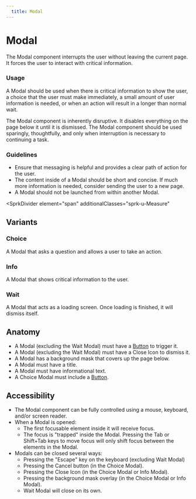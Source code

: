 ```yaml
---
  title: Modal
---
```


# Modal

The Modal component interrupts the
user without leaving the current page.
It forces the user to interact with
critical information.

<ComponentPreview
  componentName="modal--default-story"
  hasReact
  hasAngular
  hasHTML
  minHeight="25rem"
  titleAttr="Modal Example"
/>

### Usage

A Modal should be used when there
is critical information to show the user,
a choice that the user must make immediately,
a small amount of user information is needed,
or when an action will result in a longer
than normal wait.

The Modal component is inherently disruptive.
It disables everything on the page below it
until it is dismissed. The Modal component
should be used sparingly, thoughtfully, and
only when interruption is necessary to
continuing a task.

### Guidelines

- Ensure that messaging is helpful and provides
a clear path of action for the user.
- The content inside of a Modal should be short
and concise. If much more information is needed,
consider sending the user to a new page.
- A Modal should not be launched from within another Modal.

<SprkDivider
 element="span"
 additionalClasses="sprk-u-Measure"
></SprkDivider>

## Variants

### Choice

A Modal that asks a question and
allows a user to take an action.

<ComponentPreview
  componentName="modal--default-story"
  hasReact
  hasAngular
  hasHTML
  minHeight="25rem"
  titleAttr="Choice Modal Example"
/>

### Info

A Modal that shows critical information to the user.

<ComponentPreview
  componentName="modal--info"
  hasReact
  hasAngular
  hasHTML
  minHeight="20rem"
  titleAttr="Info Modal Example"
/>

### Wait

A Modal that acts as a loading screen.
Once loading is finished, it will dismiss itself.

<ComponentPreview
  componentName="modal--wait"
  hasReact
  hasAngular
  hasHTML
  minHeight="25rem"
  titleAttr="Wait Modal Example"
/>

## Anatomy

- A Modal (excluding the Wait Modal)
must have a [Button](/using-spark/components/button) to trigger it.
- A Modal (excluding the Wait Modal)
must have a Close Icon to dismiss it.
- A Modal has a background mask that
covers up the page below.
- A Modal must have a title.
- A Modal must have informational text.
- A Choice Modal must include a [Button](/using-spark/components/button).

## Accessibility

- The Modal component can be fully
controlled using a mouse, keyboard,
and/or screen reader.
- When a Modal is opened:
    - The first focusable element
    inside it will receive focus.
    - The focus is "trapped" inside
    the Modal. Pressing the Tab or Shift+Tab
    keys to move focus will only shift
    focus between the elements in the Modal.
- Modals can be closed several ways:
    - Pressing the "Escape" key on the
    keyboard (excluding Wait Modal)
    - Pressing the Cancel button
    (in the Choice Modal).
    - Pressing the Close Icon
    (in the Choice Modal or Info Modal).
    - Pressing the background mask overlay
    (in the Choice Modal or Info Modal).
    - Wait Modal will close on its own.
